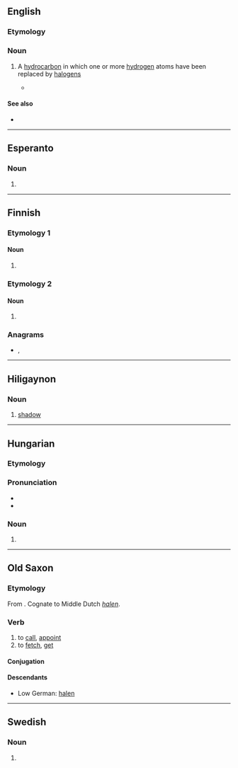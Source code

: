 {{also|Halon|hálón}}

==English==

===Etymology===
{{blend|halogen|carbon|lang=en}}

===Noun===
{{en-noun}}

# {{lb|en|organic chemistry}} A [[hydrocarbon]] in which one or more [[hydrogen]] atoms have been replaced by [[halogen]]s
#* {{quote-journal|date=February 12, 2009|author=Azadeh Ensha|title=A Cellphone That Is Made With the Environment in Mind|work=New York Times|url=http://www.nytimes.com/2009/02/12/technology/personaltech/12renew.html
|passage=The Renew is also free of polyvinyl chloride, asbestos, chlorofluorocarbons and '''halons'''.}}

====See also====
* {{pedialite|Haloalkane}}

----

==Esperanto==

===Noun===
{{eo-head}}

# {{eo-form of|hal|on}}

----

==Finnish==

===Etymology 1===

====Noun====
{{head|fi|noun form}}

# {{fi-form of|halko|case=genitive|pl=singular}}

===Etymology 2===

====Noun====
{{head|fi|noun form}}

# {{fi-form of|halo|case=genitive|pl=singular}}

===Anagrams===
* {{l|fi|alhon}}, {{l|fi|lahon}}

----

==Hiligaynon==

===Noun===
{{hil-noun|halón}}

# [[shadow]]

----

==Hungarian==

===Etymology===
{{hu-suffix|hal|on|nocat=y}}

===Pronunciation===
* {{hu-IPA}}
* {{hyphenation|ha|lon|lang=hu}}

===Noun===
{{head|hu|noun form}}

# {{inflection of|hal||spe|s|lang=hu}}

----

==Old Saxon==

===Etymology===
From {{inh|osx|gem-pro|*halōną}}. Cognate to Middle Dutch ''[[halen]]''.

===Verb===
{{osx-verb}}

# to [[call]], [[appoint]]
# to [[fetch]], [[get]]

====Conjugation====
{{osx-conj-wk2|hal}}

====Descendants====
* Low German: [[halen]]

----

==Swedish==

===Noun===
{{head|sv|noun form|g=c}}

# {{sv-noun-form-def|halo}}